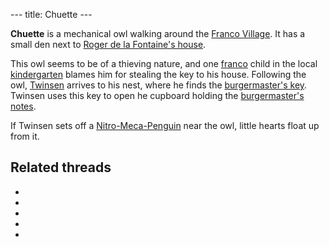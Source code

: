 ---
title: Chuette
---

{{twinsunica import}}{{Infobox Character
 |image=Chuette.jpg
 |race=creature|label=owl
 |gender=none
 |size=small
 |age=
 |magical=no
 |lba1=
 |lba2=yes
 |alignment=neutral
 |occupation=
 |requires=
 |amount=
 |fam1=
 |fam2=
 |planet=
 |island=
 |building=
}}

'''Chuette''' is a mechanical owl walking around the [[Franco Village]]. It has a small den next to [[Roger de la Fontaine's house]].

This owl seems to be of a thieving nature, and one [[franco]] child in the local [[kindergarten]] blames him for stealing the key to his house. Following the owl, [[Twinsen]] arrives to his nest, where he finds the [[burgermaster's key]]. Twinsen uses this key to open he cupboard holding the [[burgermaster's notes]].

If Twinsen sets off a [[Nitro-Meca-Penguin]] near the owl, little hearts float up from it.

==Related threads==
* {{thread|id=6851|title=Clock owl}}
* {{thread|id=5857|title=Poor owl...}}
* {{thread|id=2410|title=That bloody Francos mech}}
* {{thread|id=1807|title=Annoying windup bird on Isle of Francos}}
* {{thread|id=1335|title=Owl}}